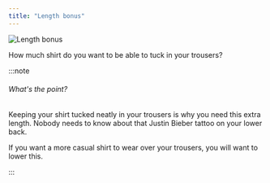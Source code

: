 ```yaml
---
title: "Length bonus"
---
```


![Length bonus](lengthbonus.svg)

How much shirt do you want to be able to tuck in your trousers?

:::note


###### What's the point?

Keeping your shirt tucked neatly in your trousers is why you need this extra length.
Nobody needs to know about that Justin Bieber tattoo on your lower back.

If you want a more casual shirt to wear over your trousers, you will want to lower this.

:::




